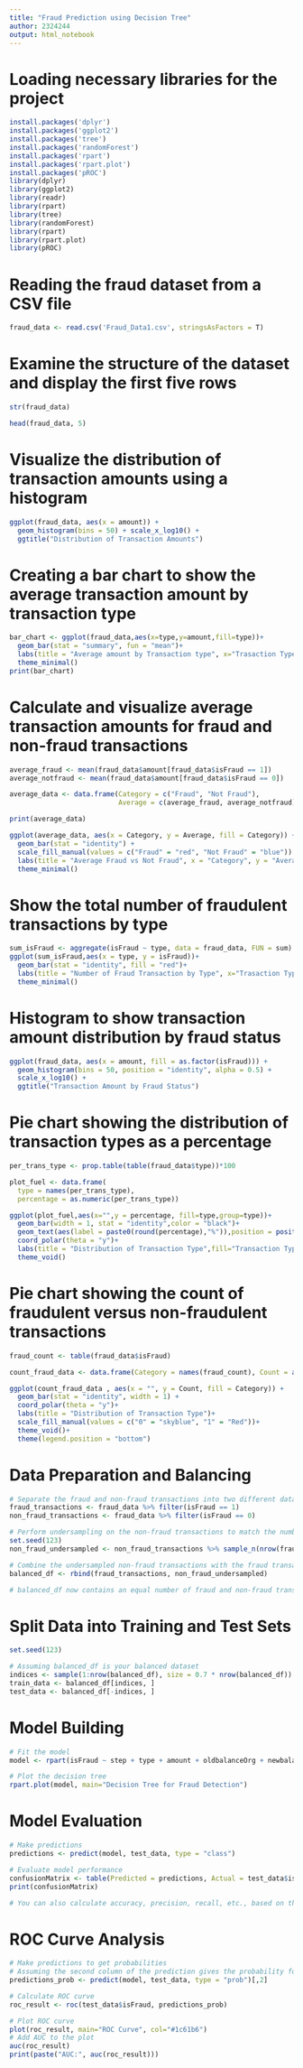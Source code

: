 ```yaml
---
title: "Fraud Prediction using Decision Tree"
author: 2324244
output: html_notebook
---
```


# Loading necessary libraries for the project
```r
install.packages('dplyr')
install.packages('ggplot2')
install.packages('tree')
install.packages('randomForest')
install.packages('rpart')
install.packages('rpart.plot')
install.packages('pROC')
library(dplyr)
library(ggplot2)
library(readr)
library(rpart)
library(tree)
library(randomForest)
library(rpart)
library(rpart.plot)
library(pROC)
```

# Reading the fraud dataset from a CSV file
```r
fraud_data <- read.csv('Fraud_Data1.csv', stringsAsFactors = T)
```

# Examine the structure of the dataset and display the first five rows
```r
str(fraud_data)

head(fraud_data, 5)
```

# Visualize the distribution of transaction amounts using a histogram
```r
ggplot(fraud_data, aes(x = amount)) + 
  geom_histogram(bins = 50) + scale_x_log10() + 
  ggtitle("Distribution of Transaction Amounts")
```

# Creating a bar chart to show the average transaction amount by transaction type
```r
bar_chart <- ggplot(fraud_data,aes(x=type,y=amount,fill=type))+
  geom_bar(stat = "summary", fun = "mean")+
  labs(title = "Average amount by Transaction type", x="Trasaction Type", y="Amount")+
  theme_minimal()
print(bar_chart)
```

# Calculate and visualize average transaction amounts for fraud and non-fraud transactions
```r
average_fraud <- mean(fraud_data$amount[fraud_data$isFraud == 1])
average_notfraud <- mean(fraud_data$amount[fraud_data$isFraud == 0])

average_data <- data.frame(Category = c("Fraud", "Not Fraud"),
                           Average = c(average_fraud, average_notfraud))

print(average_data)

ggplot(average_data, aes(x = Category, y = Average, fill = Category)) +
  geom_bar(stat = "identity") +
  scale_fill_manual(values = c("Fraud" = "red", "Not Fraud" = "blue")) + 
  labs(title = "Average Fraud vs Not Fraud", x = "Category", y = "Average") +
  theme_minimal()
```

# Show the total number of fraudulent transactions by type
```r
sum_isFraud <- aggregate(isFraud ~ type, data = fraud_data, FUN = sum)
ggplot(sum_isFraud,aes(x = type, y = isFraud))+
  geom_bar(stat = "identity", fill = "red")+
  labs(title = "Number of Fraud Transaction by Type", x="Trasaction Type", y="Sum of isFraud")+
  theme_minimal()
```

# Histogram to show transaction amount distribution by fraud status
```r
ggplot(fraud_data, aes(x = amount, fill = as.factor(isFraud))) + 
  geom_histogram(bins = 50, position = "identity", alpha = 0.5) + 
  scale_x_log10() + 
  ggtitle("Transaction Amount by Fraud Status")
```

# Pie chart showing the distribution of transaction types as a percentage
```r
per_trans_type <- prop.table(table(fraud_data$type))*100

plot_fuel <- data.frame(
  type = names(per_trans_type),
  percentage = as.numeric(per_trans_type))

ggplot(plot_fuel,aes(x="",y = percentage, fill=type,group=type))+
  geom_bar(width = 1, stat = "identity",color = "black")+
  geom_text(aes(label = paste0(round(percentage),"%")),position = position_stack(vjust = 0.5))+
  coord_polar(theta = "y")+
  labs(title = "Distribution of Transaction Type",fill="Transaction Type")+
  theme_void()
```

# Pie chart showing the count of fraudulent versus non-fraudulent transactions
```r
fraud_count <- table(fraud_data$isFraud)

count_fraud_data <- data.frame(Category = names(fraud_count), Count = as.numeric(fraud_count))

ggplot(count_fraud_data , aes(x = "", y = Count, fill = Category)) +
  geom_bar(stat = "identity", width = 1) +
  coord_polar(theta = "y")+
  labs(title = "Distribution of Transaction Type")+
  scale_fill_manual(values = c("0" = "skyblue", "1" = "Red"))+
  theme_void()+
  theme(legend.position = "bottom")
```

# Data Preparation and Balancing

```r
# Separate the fraud and non-fraud transactions into two different data frames
fraud_transactions <- fraud_data %>% filter(isFraud == 1)
non_fraud_transactions <- fraud_data %>% filter(isFraud == 0)

# Perform undersampling on the non-fraud transactions to match the number of fraud transactions
set.seed(123) 
non_fraud_undersampled <- non_fraud_transactions %>% sample_n(nrow(fraud_transactions))

# Combine the undersampled non-fraud transactions with the fraud transactions to create a balanced dataset
balanced_df <- rbind(fraud_transactions, non_fraud_undersampled)

# balanced_df now contains an equal number of fraud and non-fraud transactions
```

# Split Data into Training and Test Sets
```r
set.seed(123)

# Assuming balanced_df is your balanced dataset
indices <- sample(1:nrow(balanced_df), size = 0.7 * nrow(balanced_df))
train_data <- balanced_df[indices, ]
test_data <- balanced_df[-indices, ]
```

# Model Building
```r
# Fit the model
model <- rpart(isFraud ~ step + type + amount + oldbalanceOrg + newbalanceOrig, data = train_data, method = "class")

# Plot the decision tree
rpart.plot(model, main="Decision Tree for Fraud Detection")
```

# Model Evaluation
```r
# Make predictions
predictions <- predict(model, test_data, type = "class")

# Evaluate model performance
confusionMatrix <- table(Predicted = predictions, Actual = test_data$isFraud)
print(confusionMatrix)

# You can also calculate accuracy, precision, recall, etc., based on the confusion matrix
```

# ROC Curve Analysis

```r
# Make predictions to get probabilities
# Assuming the second column of the prediction gives the probability for class "1"
predictions_prob <- predict(model, test_data, type = "prob")[,2]

# Calculate ROC curve
roc_result <- roc(test_data$isFraud, predictions_prob)

# Plot ROC curve
plot(roc_result, main="ROC Curve", col="#1c61b6")
# Add AUC to the plot
auc(roc_result)
print(paste("AUC:", auc(roc_result)))
```

